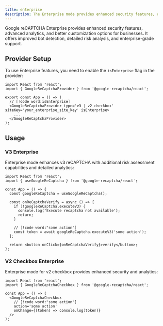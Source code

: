 ```yaml
---
title: enterprise
description: The Enterprise mode provides enhanced security features, advanced analytics, and better customization options for businesses
---
```


Google reCAPTCHA Enterprise provides enhanced security features, advanced analytics, and better customization options for businesses. It offers improved bot detection, detailed risk analysis, and enterprise-grade support.

## Provider Setup

To use Enterprise features, you need to enable the `isEnterprise` flag in the provider:

```tsx
import React from 'react';
import { GoogleReCaptchaProvider } from '@google-recaptcha/react';

export const App = () => (
  // [!code word:isEnterprise]
  <GoogleReCaptchaProvider type='v3 | v2-checkbox' siteKey='your_enterprise_site_key' isEnterprise>
    ...
  </GoogleReCaptchaProvider>
);
```

## Usage

### V3 Enterprise

Enterprise mode enhances v3 reCAPTCHA with additional risk assessment capabilities and detailed analytics:

```tsx twoslash
import React from 'react';
import { useGoogleReCaptcha } from '@google-recaptcha/react';

const App = () => {
  const googleReCaptcha = useGoogleReCaptcha();

  const onReCaptchaVerify = async () => {
    if (!googleReCaptcha.executeV3) {
      console.log('Execute recaptcha not available');
      return;
    }

    // [!code word:"some action"]
    const token = await googleReCaptcha.executeV3('some action');
  };

  return <button onClick={onReCaptchaVerify}>verify</button>;
};
```

### V2 Checkbox Enterprise

Enterprise mode for v2 checkbox provides enhanced security and analytics:

```tsx twoslash
import React from 'react';
import { GoogleReCaptchaCheckbox } from '@google-recaptcha/react';

const App = () => (
  <GoogleReCaptchaCheckbox
    // [!code word:"some action"]
    action='some action'
    onChange={(token) => console.log(token)}
  />
);
```
